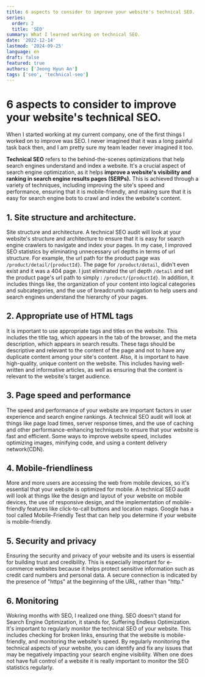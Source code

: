 ```yaml
---
title: 6 aspects to consider to improve your website's technical SEO.
series:
  order: 2
  title: 'SEO'
summary: What I learned working on technical SEO.
date: '2022-12-14'
lastmod: '2024-09-25'
language: en
draft: false
featured: true
authors: ['Jeong Hyun An']
tags: ['seo', 'technical-seo']
---
```


# 6 aspects to consider to improve your website's technical SEO.

When I started working at my current company, one of the first things I worked on to improve was SEO.
I never imagined that it was a long painful task back then, and I am pretty sure my team leader never imagined it too.

**Technical SEO** refers to the behind-the-scenes optimizations that help search engines understand and index a website.
It's a crucial aspect of search engine optimization, as it helps **improve a website's visibility and ranking in search engine results pages (SERPs).**
This is achieved through a variety of techniques, including improving the site's speed and performance, ensuring that it is mobile-friendly,
and making sure that it is easy for search engine bots to crawl and index the website's content.

## 1. Site structure and architecture.

Site structure and architecture. A technical SEO audit will look at your website's structure and architecture to ensure
that it is easy for search engine crawlers to navigate and index your pages.
In my case, I improved SEO statistics by eliminating unnecessary url depths in terms of url structure.
For example, the url path for the product page was `/product/detail/{productId}`.
The page for `/product/detail`, didn't even exist and it was a 404 page.
I just eliminated the url depth `/detail` and set the product page's url path to simply : `/product/{productId}`.
In addition, it includes things like, the organization of your content into logical categories and subcategories,
and the use of breadcrumb navigation to help users and search engines understand the hierarchy of your pages.

## 2. Appropriate use of HTML tags

It is important to use appropriate tags and titles on the website. This includes the title tag,
which appears in the tab of the browser, and the meta description, which appears in search results.
These tags should be descriptive and relevant to the content of the page and not to have any duplicate content among your site's content.
Also, it is important to have high-quality, unique content on the website. This includes having well-written and informative articles,
as well as ensuring that the content is relevant to the website's target audience.

## 3. Page speed and performance

The speed and performance of your website are important factors in user experience and search engine rankings.
A technical SEO audit will look at things like page load times, server response times, and the use of caching
and other performance-enhancing techniques to ensure that your website is fast and efficient.
Some ways to improve website speed, includes optimizing images, minifying code, and using a content delivery network(CDN).

## 4. Mobile-friendliness

More and more users are accessing the web from mobile devices, so it's essential that your website is optimized for mobile.
A technical SEO audit will look at things like the design and layout of your website on mobile devices, the use of responsive design,
and the implementation of mobile-friendly features like click-to-call buttons and location maps.
Google has a tool called Mobile-Friendly Test that can help you determine if your website is mobile-friendly.

## 5. Security and privacy

Ensuring the security and privacy of your website and its users is essential for building trust and credibility.
This is especially important for e-commerce websites because it helps protect sensitive information such as credit card numbers and personal data.
A secure connection is indicated by the presence of "https" at the beginning of the URL, rather than "http."

## 6. Monitoring

Wokring months with SEO, I realized one thing. SEO doesn't stand for Search Engine Optimization, it stands for, Suffering Endless Optimization.
It's important to regularly monitor the technical SEO of your website.
This includes checking for broken links, ensuring that the website is mobile-friendly,
and monitoring the website's speed. By regularly monitoring the technical aspects of your website,
you can identify and fix any issues that may be negatively impacting your search engine visibility.
When one does not have full control of a website it is really important to monitor the SEO statistics regularly.
